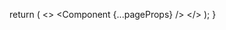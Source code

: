 
  return (
    <>
      <Head>
        <link rel="alternate" type="application/rss+xml" title="RSS" href="/feed.xml" />
        <link
          rel="preload"
          href="/fonts/Inter-roman.latin.var.woff2"
          as="font"
          type="font/woff2"
          crossOrigin="anonymous"
        />
      </Head>
      <Component {...pageProps} />
    </>
  );
}
